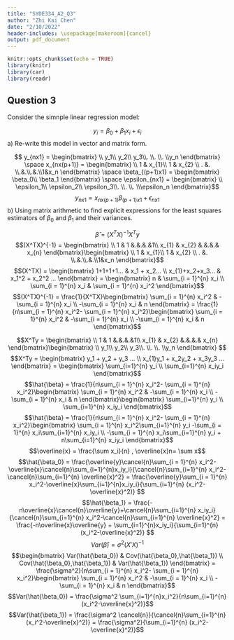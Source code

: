 ```yaml
---
title: "SYDE334_A2_Q3"
author: "Zhi Kai Chen"
date: "2/10/2022"
header-includes: \usepackage[makeroom]{cancel}
output: pdf_document
---
```


```r
knitr::opts_chunk$set(echo = TRUE)
library(knitr)
library(car)
library(readr)

```

## Question 3

Consider the simnple linear regression model:

$$y_i = \beta_0 + \beta_1x_i + \epsilon_i $$
a) Re-write this model in vector and matrix form.

$$ y_{nx1} = \begin{bmatrix}  \\ y_1\\ y_2\\ y_3\\. \\. \\. \\y_n \end{bmatrix} \space x_{nx(p+1)} = \begin{bmatrix}  \\ 1 & x_{1}\\ 1 & x_{2} \\ . &. \\.&.\\.&.\\1&x_n \end{bmatrix} \space \beta_{(p+1)x1} = \begin{bmatrix}   \beta_0\\ \beta_1 \end{bmatrix} \space \epsilon_{nx1} = \begin{bmatrix}  \\ \epsilon_1\\ \epsilon_2\\ \epsilon_3\\. \\. \\. \\\epsilon_n \end{bmatrix}$$
$$y_{nx1} = x_{nx(p+1)}\beta_{(p+1)x1} + \epsilon_{nx1}$$
b) Using matrix arithmetic to find explicit expressions for the least squares estimators of $\beta_0$ and $\beta_1$ and their variances.

$$\hat{\beta} = (X^TX)^{-1}X^Ty$$
$$(X^TX)^{-1} = \begin{bmatrix}  \\ 1 & 1 &.&.&.&1\\ x_{1} & x_{2} &.&.&.& x_{n} \end{bmatrix}\begin{bmatrix}  \\ 1 & x_{1}\\ 1 & x_{2} \\ . &. \\.&.\\.&.\\1&x_n \end{bmatrix}$$
$$(X^TX) = \begin{bmatrix} 1+1+1+1... & x_1 + x_2... \\ x_{1}+x_2+x_3... & x_1^2 + x_2^2 ... \end{bmatrix} = \begin{bmatrix} n & \sum_{i = 1}^{n} x_i \\ \sum_{i = 1}^{n} x_i & \sum_{i = 1}^{n} x_i^2 \end{bmatrix}$$
$$(X^TX)^{-1} = \frac{1}{X^TX}\begin{bmatrix} \sum_{i = 1}^{n} x_i^2 & -\sum_{i = 1}^{n} x_i \\ -\sum_{i = 1}^{n} x_i & n \end{bmatrix} = \frac{1}{n\sum_{i = 1}^{n} x_i^2- \sum_{i = 1}^{n} x_i^2}\begin{bmatrix} \sum_{i = 1}^{n} x_i^2 & -\sum_{i = 1}^{n} x_i \\ -\sum_{i = 1}^{n} x_i & n \end{bmatrix}$$

$$X^Ty = \begin{bmatrix}  \\ 1 & 1 &.&.&.&1\\ x_{1} & x_{2} &.&.&.& x_{n} \end{bmatrix}\begin{bmatrix}  \\ y_1\\ y_2\\ y_3\\. \\. \\. \\y_n \end{bmatrix}  $$
$$X^Ty = \begin{bmatrix} y_1 + y_2 + y_3 ... \\ x_{1}y_1 + x_2y_2 + x_3y_3 ... \end{bmatrix} = \begin{bmatrix} \sum_{i=1}^{n} y_i \\ \sum_{i=1}^{n} x_iy_i \end{bmatrix}$$
$$\hat{\beta} = \frac{1}{n\sum_{i = 1}^{n} x_i^2- \sum_{i = 1}^{n} x_i^2}\begin{bmatrix} \sum_{i = 1}^{n} x_i^2 & -\sum_{i = 1}^{n} x_i \\ -\sum_{i = 1}^{n} x_i & n \end{bmatrix}\begin{bmatrix} \sum_{i=1}^{n} y_i \\ \sum_{i=1}^{n} x_iy_i \end{bmatrix}$$
$$\hat{\beta} = \frac{1}{n\sum_{i = 1}^{n} x_i^2- \sum_{i = 1}^{n} x_i^2}\begin{bmatrix} \sum_{i = 1}^{n} x_i^2\sum_{i=1}^{n} y_i  -\sum_{i = 1}^{n} x_i\sum_{i=1}^{n} x_iy_i \\ -\sum_{i = 1}^{n} x_i\sum_{i=1}^{n} y_i + n\sum_{i=1}^{n} x_iy_i \end{bmatrix}$$
$$\overline{x} = \frac{\sum x_i}{n} , \overline{x}n= \sum x$$
$$\hat{\beta_0} = \frac{\overline{y}\cancel{n}\sum_{i = 1}^{n} x_i^2-\overline{x}\cancel{n}\sum_{i=1}^{n}x_iy_i}{\cancel{n}\sum_{i=1}^{n} x_i^2-\cancel{n}\sum_{i=1}^{n} \overline{x}^2} = \frac{\overline{y}\sum_{i = 1}^{n} x_i^2-\overline{x}\sum_{i=1}^{n}x_iy_i}{\sum_{i=1}^{n} (x_i^2-\overline{x}^2)} $$
$$\hat{\beta_1} = \frac{-n\overline{x}\cancel{n}\overline{y}+\cancel{n}\sum_{i=1}^{n} x_iy_i}{\cancel{n}\sum_{i=1}^{n} x_i^2-\cancel{n}\sum_{i=1}^{n} \overline{x}^2} = \frac{-n\overline{x}\overline{y} + \sum_{i=1}^{n}x_iy_i}{\sum_{i=1}^{n} (x_i^2-\overline{x}^2)} $$
$$Var(\hat{\beta}) = \sigma^2 {(X'X)}^{-1}$$
$$\begin{bmatrix} Var(\hat{\beta_0}) & Cov(\hat{\beta_0},\hat{\beta_1}) \\ Cov(\hat{\beta_0},\hat{\beta_1})  & Var(\hat{\beta_1}) \end{bmatrix} = \frac{\sigma^2}{n\sum_{i = 1}^{n} x_i^2- \sum_{i = 1}^{n} x_i^2}\begin{bmatrix} \sum_{i = 1}^{n} x_i^2 & -\sum_{i = 1}^{n} x_i \\ -\sum_{i = 1}^{n} x_i & n \end{bmatrix}$$
$$Var(\hat{\beta_0}) = \frac{\sigma^2 \sum_{i=1}^{n}x_i^2}{n\sum_{i=1}^{n} (x_i^2-\overline{x}^2)}$$
$$Var(\hat{\beta_1}) = \frac{\sigma^2 \cancel{n}}{\cancel{n}\sum_{i=1}^{n} (x_i^2-\overline{x}^2)} = \frac{\sigma^2}{\sum_{i=1}^{n} (x_i^2-\overline{x}^2)}$$
